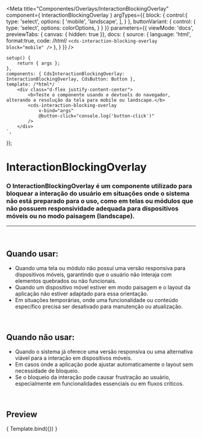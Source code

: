 
<Meta
	title="Componentes/Overlays/InteractionBlockingOverlay"
	component={ InteractionBlockingOverlay }
	argTypes={{
		block: {
			control:{
				type: 'select',
				options: [
					'mobile',
					'landscape',
				],
			}
		},
		buttonVariant: {
			control: {
				type: 'select',
				options: colorOptions,
			}
		}
	}}
	parameters={{
		viewMode: 'docs',
		previewTabs: { canvas: { hidden: true }},
		docs: {
			source: {
				language: 'html',
				format:true,
				code: /*html*/
`<cds-interaction-blocking-overlay
	block="mobile"
/>`
			},
		}
	}}
/>

	setup() {
		return { args };
	},
	components: { CdsInteractionBlockingOverlay: InteractionBlockingOverlay, CdsButton: Button },
	template: /*html*/ `
		<div class="d-flex justify-content-center">
			<b>Teste o componente usando o devtools do navegador, alterando a resolução da tela para mobile ou landscape.</b>
			<cds-interaction-blocking-overlay
				v-bind="args"
				@button-click="console.log('button-click')"
			/>
		</div>
	`,
});

# InteractionBlockingOverlay

### O InteractionBlockingOverlay é um componente utilizado para bloquear a interação do usuário em situações onde o sistema não está preparado para o uso, como em telas ou módulos que não possuem responsividade adequada para dispositivos móveis ou no modo paisagem (landscape).
---
<br />

## Quando usar:
- Quando uma tela ou módulo não possui uma versão responsiva para dispositivos móveis, garantindo que o usuário não interaja com elementos quebrados ou não funcionais.
- Quando um dispositivo móvel estiver em modo paisagem e o layout da aplicação não estiver adaptado para essa orientação.
- Em situações temporárias, onde uma funcionalidade ou conteúdo específico precisa ser desativado para manutenção ou atualização.

<br />

## Quando não usar:
- Quando o sistema já oferece uma versão responsiva ou uma alternativa viável para a interação em dispositivos móveis.
- Em casos onde a aplicação pode ajustar automaticamente o layout sem necessidade de bloqueio.
- Se o bloqueio da interação pode causar frustração ao usuário, especialmente em funcionalidades essenciais ou em fluxos críticos.

<br />

## Preview

<Canvas>
	<Story
		name="InteractionBlockingOverlay"
	>
		{ Template.bind({}) }
	</Story>
</Canvas>

<ArgsTable story="InteractionBlockingOverlay" />
